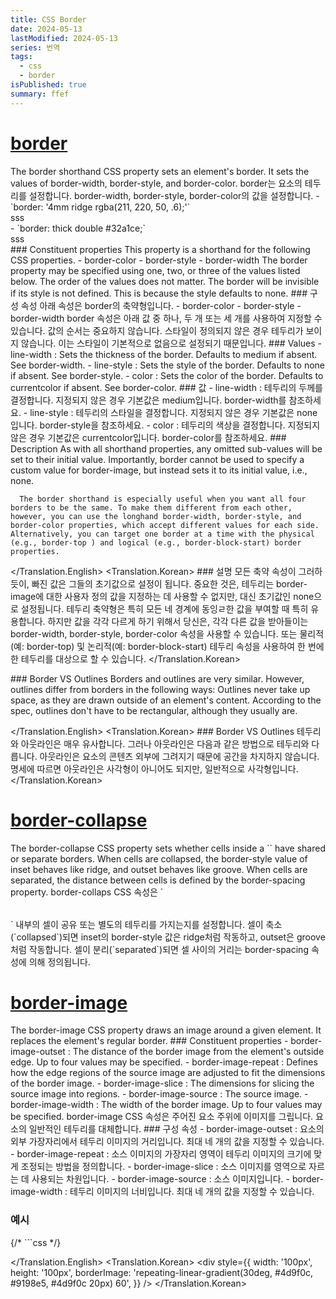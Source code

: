 ```yaml
---
title: CSS Border
date: 2024-05-13
lastModified: 2024-05-13
series: 번역
tags: 
  - css
  - border
isPublished: true
summary: ffef
---
```

# [border](https://developer.mozilla.org/en-US/docs/Web/CSS/border)



<Translation>
  <Translation.English>
      The border shorthand CSS property sets an element's border. It sets the values of border-width, border-style, and border-color.
  </Translation.English>
  <Translation.Korean>
      border는 요소의 테두리를 설정합니다. border-width, border-style, border-color의 값을 설정합니다.
      - `border: '4mm ridge rgba(211, 220, 50, .6);'`
      <div style={{ border: '4mm ridge rgba(211, 220, 50, .6);' }}>sss</div>
      - `border: thick double #32a1ce;`
      <div style={{ border: 'thick double #32a1ce' }}>sss</div>
  </Translation.Korean>
</Translation>

<Translation>
  <Translation.English>
      ### Constituent properties
      This property is a shorthand for the following CSS properties.
      - border-color
      - border-style
      - border-width
      The border property may be specified using one, two, or three of the values listed below. The order of the values does not matter.
      <Callout type='info' title='Note'>The border will be invisible if its style is not defined. This is because the style defaults to none.</Callout>
  </Translation.English>
  <Translation.Korean>
      ### 구성 속성
      아래 속성은 border의 축약형입니다.
      - border-color
      - border-style
      - border-width
      border 속성은 아래 값 중 하나, 두 개 또는 세 개를 사용하여 지정할 수 있습니다. 값의 순서는 중요하지 않습니다.
      <Callout type='info' title='참고'>스타일이 정의되지 않은 경우 테두리가 보이지 않습니다. 이는 스타일이 기본적으로 없음으로 설정되기 때문입니다.</Callout>
  </Translation.Korean>
</Translation>

<Translation>
  <Translation.English>
      ### Values
      - line-width : Sets the thickness of the border. Defaults to medium if absent. See border-width.
      - line-style : Sets the style of the border. Defaults to none if absent. See border-style.
      - color : Sets the color of the border. Defaults to currentcolor if absent. See border-color.
  </Translation.English>
  <Translation.Korean>
      ### 값
      - line-width : 테두리의 두께를 결정합니다. 지정되지 않은 경우 기본값은 medium입니다. border-width를 참조하세요.
      - line-style : 테두리의 스타일을 결정합니다. 지정되지 않은 경우 기본값은 none입니다. border-style을 참조하세요.
      - color : 테두리의 색상을 결정합니다. 지정되지 않은 경우 기본값은 currentcolor입니다. border-color를 참조하세요.
  </Translation.Korean>
</Translation>

<Translation>
  <Translation.English>
      ### Description
      As with all shorthand properties, any omitted sub-values will be set to their initial value. Importantly, border cannot be used to specify a custom value for border-image, but instead sets it to its initial value, i.e., none.

      The border shorthand is especially useful when you want all four borders to be the same. To make them different from each other, however, you can use the longhand border-width, border-style, and border-color properties, which accept different values for each side. Alternatively, you can target one border at a time with the physical (e.g., border-top ) and logical (e.g., border-block-start) border properties.


  </Translation.English>
  <Translation.Korean>
      ### 설명
      모든 축약 속성이 그러하듯이, 빠진 값은 그들의 초기값으로 설정이 됩니다. 중요한 것은, 테두리는 border-image에 대한 사용자 정의 값을 지정하는 데 사용할 수 없지만, 대신 초기값인 none으로 설정됩니다.
      테두리 축약형은 특히 모든 네 경계에 동잉ㄹ한 값을 부여할 때 특히 유용합니다. 하지만 값을 각각 다르게 하기 위해서 당신은, 각각 다른 값을 받아들이는 border-width, border-style, border-color 속성을 사용할 수 있습니다. 또는 물리적(예: border-top) 및 논리적(예: border-block-start) 테두리 속성을 사용하여 한 번에 한 테두리를 대상으로 할 수 있습니다.
  </Translation.Korean>
</Translation>

<Translation>
  <Translation.English>
      ### Border VS Outlines
      Borders and outlines are very similar. However, outlines differ from borders in the following ways:
      Outlines never take up space, as they are drawn outside of an element's content.
      According to the spec, outlines don't have to be rectangular, although they usually are.

  </Translation.English>
  <Translation.Korean>
      ### Border VS Outlines
      테두리와 아웃라인은 매우 유사합니다. 그러나 아웃라인은 다음과 같은 방법으로 테두리와 다릅니다.
      아웃라인은 요소의 콘텐츠 외부에 그려지기 때문에 공간을 차지하지 않습니다.
      명세에 따르면 아웃라인은 사각형이 아니어도 되지만, 일반적으로 사각형입니다.
  </Translation.Korean>
</Translation>

# [border-collapse](https://developer.mozilla.org/en-US/docs/Web/CSS/border-collapse)
<Translation>
  <Translation.English>
      The border-collapse CSS property sets whether cells inside a `<table>` have shared or separate borders.
      When cells are collapsed, the border-style value of inset behaves like ridge, and outset behaves like groove.
      When cells are separated, the distance between cells is defined by the border-spacing property.
  </Translation.English>
  <Translation.Korean>
      border-collaps CSS 속성은 `<table>` 내부의 셀이 공유 또는 별도의 테두리를 가지는지를 설정합니다.
      셀이 축소(`collapsed`)되면 inset의 border-style 값은 ridge처럼 작동하고, outset은 groove처럼 작동합니다.
      셀이 분리(`separated`)되면 셀 사이의 거리는 border-spacing 속성에 의해 정의됩니다.
  </Translation.Korean>
</Translation>

# [border-image](https://developer.mozilla.org/en-US/docs/Web/CSS/border-image)
<Translation>
  <Translation.English>
      The border-image CSS property draws an image around a given element. It replaces the element's regular border.
      ### Constituent properties
      - border-image-outset : The distance of the border image from the element's outside edge. Up to four values may be specified. 
      - border-image-repeat : Defines how the edge regions of the source image are adjusted to fit the dimensions of the border image. 
      - border-image-slice : The dimensions for slicing the source image into regions.
      - border-image-source : The source image.
      - border-image-width : The width of the border image. Up to four values may be specified.
  </Translation.English>
  <Translation.Korean>
      border-image CSS 속성은 주어진 요소 주위에 이미지를 그립니다. 요소의 일반적인 테두리를 대체합니다.
      ### 구성 속성
      - border-image-outset : 요소의 외부 가장자리에서 테두리 이미지의 거리입니다. 최대 네 개의 값을 지정할 수 있습니다.
      - border-image-repeat : 소스 이미지의 가장자리 영역이 테두리 이미지의 크기에 맞게 조정되는 방법을 정의합니다.
      - border-image-slice : 소스 이미지를 영역으로 자르는 데 사용되는 차원입니다.
      - border-image-source : 소스 이미지입니다.
      - border-image-width : 테두리 이미지의 너비입니다. 최대 네 개의 값을 지정할 수 있습니다.
  </Translation.Korean>
</Translation>

### 예시
<Translation>
  <Translation.English>
      {/* ```css */}

  </Translation.English>
  <Translation.Korean>
      <div style={{
        width: '100px',
        height: '100px',
        borderImage: 'repeating-linear-gradient(30deg, #4d9f0c, #9198e5, #4d9f0c 20px) 60',
      }} />
  </Translation.Korean>
</Translation>